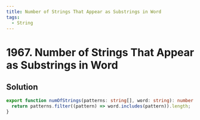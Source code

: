```yaml
---
title: Number of Strings That Appear as Substrings in Word
tags:
  - String
---
```


# 1967. Number of Strings That Appear as Substrings in Word

<Badges>
  <LevelBadge level="easy" />
  <TopicBadge name="String" slug="string" />
</Badges>

## Solution

```typescript filename="solution.ts" copy
export function numOfStrings(patterns: string[], word: string): number {
  return patterns.filter((pattern) => word.includes(pattern)).length;
}
```

<ProblemLink
  codingSite="leetcode"
  href="https://leetcode.com/problems/number-of-strings-that-appear-as-substrings-in-word"
  title="Number of Strings That Appear as Substrings in Word"
/>
